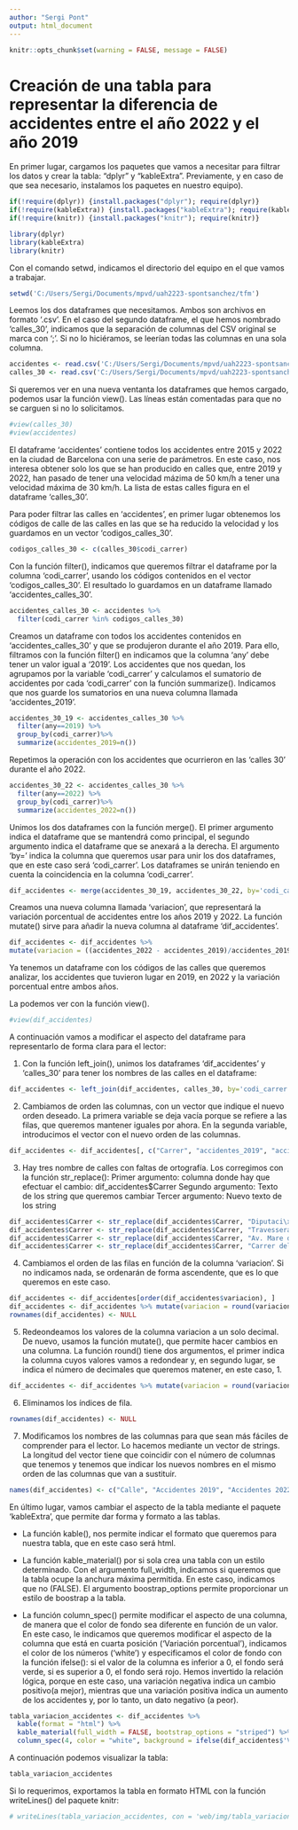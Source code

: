 ```yaml
---
author: "Sergi Pont"
output: html_document
---
```


```r
knitr::opts_chunk$set(warning = FALSE, message = FALSE)
```

# Creación de una tabla para representar la diferencia de accidentes entre el año 2022 y el año 2019

En primer lugar, cargamos los paquetes que vamos a necesitar para filtrar los datos y crear la tabla: "dplyr" y "kableExtra". Previamente, y en caso de que sea necesario, instalamos los paquetes en nuestro equipo).
```r
if(!require(dplyr)) {install.packages("dplyr"); require(dplyr)}
if(!require(kableExtra)) {install.packages("kableExtra"); require(kableExtra)}
if(!require(knitr)) {install.packages("knitr"); require(knitr)}

library(dplyr)
library(kableExtra)
library(knitr)
```

Con el comando setwd, indicamos el directorio del equipo en el que vamos a trabajar.
```r
setwd('C:/Users/Sergi/Documents/mpvd/uah2223-spontsanchez/tfm')
```

Leemos los dos dataframes que necesitamos. Ambos son archivos en formato '.csv'.
En el caso del segundo dataframe, el que hemos nombrado 'calles_30', indicamos que la separación de columnas del CSV original se marca con ';'. Si no lo hiciéramos, se leerían todas las columnas en una sola columna.
```r
accidentes <- read.csv('C:/Users/Sergi/Documents/mpvd/uah2223-spontsanchez/tfm/datasets_accidentes/datos_accidentes.csv')
calles_30 <- read.csv('C:/Users/Sergi/Documents/mpvd/uah2223-spontsanchez/tfm/shapefiles_bcn/carrers_30_xarxa_primaria.csv', sep=';')
```

Si queremos ver en una nueva ventanta los dataframes que hemos cargado, podemos usar la función view().
Las líneas están comentadas para que no se carguen si no lo solicitamos.
```r
#view(calles_30)
#view(accidentes)
```

El dataframe 'accidentes' contiene todos los accidentes entre 2015 y 2022 en la ciudad de Barcelona con una serie de parámetros. En este caso, nos interesa obtener solo los que se han producido en calles que, entre 2019 y 2022, han pasado de tener una velocidad mázima de 50 km/h a tener una velocidad máxima de 30 km/h.
La lista de estas calles figura en el dataframe 'calles_30'.

Para poder filtrar las calles en 'accidentes', en primer lugar obtenemos los códigos de calle de las calles en las que se ha reducido la velocidad y los guardamos en un vector 'codigos_calles_30'.
```r
codigos_calles_30 <- c(calles_30$codi_carrer)
```

Con la función filter(), indicamos que queremos filtrar el dataframe por la columna 'codi_carrer', usando los códigos contenidos en el vector 'codigos_calles_30'. El resultado lo guardamos en un dataframe llamado 'accidentes_calles_30'.
```r
accidentes_calles_30 <- accidentes %>%
  filter(codi_carrer %in% codigos_calles_30)
```

Creamos un dataframe con todos los accidentes contenidos en 'accidentes_calles_30' y que se produjeron durante el año 2019. Para ello, filtramos con la función filter() en indicamos que la columna 'any' debe tener un valor igual a '2019'. Los accidentes que nos quedan, los agrupamos por la variable 'codi_carrer' y calculamos el sumatorio de accidentes por cada 'codi_carrer' con la función summarize(). Indicamos que nos guarde los sumatorios en una nueva columna llamada 'accidentes_2019'.
```r
accidentes_30_19 <- accidentes_calles_30 %>%
  filter(any==2019) %>%
  group_by(codi_carrer)%>%
  summarize(accidentes_2019=n())
```


Repetimos la operación con los accidentes que ocurrieron en las 'calles 30' durante el año 2022.
```r
accidentes_30_22 <- accidentes_calles_30 %>%
  filter(any==2022) %>%
  group_by(codi_carrer)%>%
  summarize(accidentes_2022=n())
```

Unimos los dos dataframes con la función merge(). El primer argumento indica el dataframe que se mantendrá como principal, el segundo argumento indica el dataframe que se anexará a la derecha. El argumento 'by=' indica la columna que queremos usar para unir los dos dataframes, que en este caso será 'codi_carrer'. Los dataframes se unirán teniendo en cuenta la coincidencia en la columna 'codi_carrer'.
```r
dif_accidentes <- merge(accidentes_30_19, accidentes_30_22, by='codi_carrer')
```

Creamos una nueva columna llamada 'variacion', que representará la variación porcentual de accidentes entre los años 2019 y 2022. La función mutate() sirve para añadir la nueva columna al dataframe 'dif_accidentes'.
```r
dif_accidentes <- dif_accidentes %>%
mutate(variacion = ((accidentes_2022 - accidentes_2019)/accidentes_2019)*100)
```

Ya tenemos un dataframe con los códigos de las calles que queremos analizar, los accidentes que tuvieron lugar en 2019, en 2022 y la variación porcentual entre ambos años.

La podemos ver con la función view().
```r
#view(dif_accidentes)
```

A continuación vamos a modificar el aspecto del dataframe para representarlo de forma clara para el lector:

1. Con la función left_join(), unimos los dataframes 'dif_accidentes' y 'calles_30' para tener los nombres de las calles en el dataframe:
```r
dif_accidentes <- left_join(dif_accidentes, calles_30, by='codi_carrer')
```

2. Cambiamos de orden las columnas, con un vector que indique el nuevo orden deseado. La primera variable se deja vacía porque se refiere a las filas, que queremos mantener iguales por ahora. En la segunda variable, introducimos el vector con el nuevo orden de las columnas.
```r
dif_accidentes <- dif_accidentes[, c("Carrer", "accidentes_2019", "accidentes_2022", "variacion")]
```

3. Hay tres nombre de calles con faltas de ortografía. Los corregimos con la función str_replace():
Primer argumento: columna donde hay que efectuar el cambio: dif_accidentes$Carrer
Segundo argumento: Texto de los string que queremos cambiar
Tercer argumento: Nuevo texto de los string
```r
dif_accidentes$Carrer <- str_replace(dif_accidentes$Carrer, "Diputaci\xf3", "Diputació")
dif_accidentes$Carrer <- str_replace(dif_accidentes$Carrer, "Travessera de Gr\xe0cia", "Travessera de Gràcia")
dif_accidentes$Carrer <- str_replace(dif_accidentes$Carrer, "Av. Mare de D\xe9u de Montserrat", "Av. Mare de Déu de Montserrat")
dif_accidentes$Carrer <- str_replace(dif_accidentes$Carrer, "Carrer dels Almogavers", "Carrer dels Almogàvers")
```

4. Cambiamos el orden de las filas en función de la columna 'variacion'. Si no indicamos nada, se ordenarán de forma ascendente, que es lo que queremos en este caso.
```r
dif_accidentes <- dif_accidentes[order(dif_accidentes$variacion), ]
dif_accidentes <- dif_accidentes %>% mutate(variacion = round(variacion, 1))
rownames(dif_accidentes) <- NULL
```

5. Redeondeamos los valores de la columna variacion a un solo decimal. De nuevo, usamos la función mutate(), que permite hacer cambios en una columna. La función round() tiene dos argumentos, el primer indica la columna cuyos valores vamos a redondear y, en segundo lugar, se indica el número de decimales que queremos matener, en este caso, 1.
```r
dif_accidentes <- dif_accidentes %>% mutate(variacion = round(variacion, 1))
```

6. Eliminamos los índices de fila.
```r
rownames(dif_accidentes) <- NULL
```

7. Modificamos los nombres de las columnas para que sean más fáciles de comprender para el lector. Lo hacemos mediante un vector de strings. La longitud del vector tiene que coincidir con el número de columnas que tenemos y tenemos que indicar los nuevos nombres en el mismo orden de las columnas que van a sustituir.
```r
names(dif_accidentes) <- c("Calle", "Accidentes 2019", "Accidentes 2022", "Variación porcentual")
```

En último lugar, vamos cambiar el aspecto de la tabla mediante el paquete 'kableExtra', que permite dar forma y formato a las tablas.

- La función kable(), nos permite indicar el formato que queremos para nuestra tabla, que en este caso será html.

- La función kable_material() por si sola crea una tabla con un estilo determinado.
Con el argumento full_width, indicamos si queremos que la tabla ocupe la anchura máxima permitida. En este caso, indicamos que no (FALSE).
El argumento boostrap_options permite proporcionar un estilo de boostrap a la tabla.

- La función column_spec() permite modificar el aspecto de una columna, de manera que el color de fondo sea diferente en función de un valor. En este caso, le indicamos que queremos modificar el aspecto de la columna que está en cuarta posición ('Variación porcentual'), indicamos el color de los números ('white') y especificamos el color de fondo con la función ifelse(): si el valor de la columna es inferior a 0, el fondo será verde, si es superior a 0, el fondo será rojo. Hemos invertido la relación lógica, porque en este caso, una variación negativa indica un cambio positivo(a mejor), mientras que una variación positiva indica un aumento de los accidentes y, por lo tanto, un dato negativo (a peor).

```r
tabla_variacion_accidentes <- dif_accidentes %>%
  kable(format = "html") %>%
  kable_material(full_width = FALSE, bootstrap_options = "striped") %>%
  column_spec(4, color = "white", background = ifelse(dif_accidentes$'Variación porcentual' < 0, "green", "red"))
```

A continuación podemos visualizar la tabla:
```r
tabla_variacion_accidentes
```

Si lo requerimos, exportamos la tabla en formato HTML con la función writeLines() del paquete knitr:
```r
# writeLines(tabla_variacion_accidentes, con = 'web/img/tabla_variacion_accidentes.html')
```


